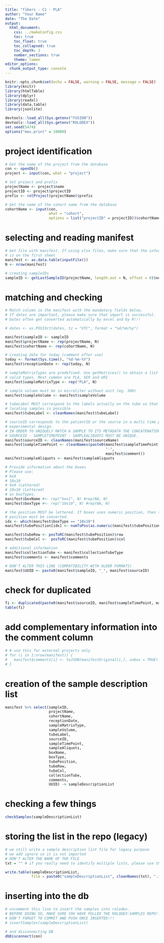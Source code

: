 ```yaml
---
title: "fibers - C1 - PLA"
author: "Your Name"
date: "The Date"
output: 
  html_document:
    css: ../makeConfig.css
    toc: true
    toc_float: true
    toc_collapsed: true
    toc_depth: 3
    number_sections: true
    theme: lumen
editor_options: 
  chunk_output_type: console
---
```


```r
knitr::opts_chunk$set(echo = FALSE, warning = FALSE, message = FALSE)
library(knitr)
library(htmlTable)
library(dplyr)
library(readxl)
library(data.table)
library(jsonlite)

devtools::load_all(Sys.getenv("FUSION"))
devtools::load_all(Sys.getenv("ROLODEX"))
set.seed(5474)
options("max.print" = 10000)
```

# project identification
```r
# Get the name of the project from the database
con <- openDb()
project <- input(con, what = "project")
```

```r
# Set project and prefix
projectName <- project$name
projectID <- project$projectID
prefix <- rolProject(projectName)$prefix
```

```r
# Get the name of the cohort name from the database
cohortName <- input(con,
                    what = "cohort",
                    options = list("projectID" = projectID))$cohortName
```

# selecting and reading manifest
```r
# Get file with manifest. If using xlsx files, make sure that the information
# is on the first sheet
manifest <- as.data.table(inputFile())
N <- nrow(manifest)
```

```r
# creating sampleIDs
sampleID <- getLastSampleID(projectName, length.out = N, offset = 0)$nextID
```

# matching and checking
```r
# Match column in the manifest with the mandatory fields below.
# If dates are important, please make sure that import is successful.
# Dates often get converted automatically by excel and by R!!!

# dates <- as.POSIXct(dates, tz = "UTC", format = "%d/%m/%y")

manifest$sampleID <- sampleID
manifest$projectName <- rep(projectName, N)
manifest$cohortName <- rep(cohortName, N)

# creating date for today (comment after use)
today <- format(Sys.time(), "%d-%m-%Y")
manifest$receptionDate <- rep(today, N)

# sampleMatrixTypes are predefined. Use getMatrices() to obtain a list of
# valid types. Most common are PLA, SER and URI
manifest$sampleMatrixType <- rep("PLA", N)

# sample volume must be in microliter without unit (eg. 500)
manifest$sampleVolume <- manifest$sampleVolume

# tubeLabel MUST correspond to the labels actually on the tube so that 
# locating samples is possible
manifest$tubeLabel <- cleanNames(manifest$tubeLabel)

# sourceID corresponds to the patientID or the source in a multi time point
# experimental design.
# IN ORDER TO UNIQUELY MATCH A SAMPLE TO ITS METADATA THE CONCATENATION OF
# SOURCEID - SAMPLETIMEPOINT - SAMPLEALIQUOTS MUST BE UNIQUE.
manifest$sourceID <- cleanNames(manifest$sourceName)
manifest$sampleTimePoint <- cleanNames(paste0(manifest$sampleTimePoint,
                                              "-",
                                              manifest$comment))
manifest$sampleAliquots <- manifest$sampleAliquots

# Provide information about the boxes
# Please use:
# 9x9
# 10x10
# 9x9 (Lettered)
# 10x10 (Lettered) 
# as boxTypes.
manifest$boxName #<- rep("box1", N) #rep(NA, N)
manifest$boxType #<- rep("10x10", N) #rep(NA, N)

# the position MUST be lettered. If boxes uses numeric position, then the 
# position must be converted.
idx <- which(manifest$boxType == "10x10")
manifest$tubePosition[idx] <- numToPos(as.numeric(manifest$tubePosition[idx]), boxDim = c(10,10))

manifest$tubeRow <- posToRC(manifest$tubePosition)$row
manifest$tubeCol <-  posToRC(manifest$tubePosition)$col

# additional information
manifest$collectionTube <- manifest$collectionTubeType
manifest$comments <- manifest$comments

# DON'T ALTER THIS LINE (COMPATIBILITY WITH OLDER FORMATS)
manifest$UUID <- paste0(manifest$sampleID, "_", manifest$sourceID)
```

# check for duplicated
```r
fi <- duplicated(paste0(manifest$sourceID, manifest$sampleTimePoint, manifest$sampleAliquots))
table(fi)
```

# add complementary information into the comment column 
```r
# # use this for external projects only
# for (i in 1:nrow(manifest)) {
#   manifest$comments[i] <- toJSON(manifestOriginal[i,], unbox = TRUE)
# }
```

# creation of the sample description list
```r
manifest %>% select(sampleID,
                    projectName,
                    cohortName,
                    receptionDate,
                    sampleMatrixType,
                    sampleVolume,
                    tubeLabel,
                    sourceID,
                    sampleTimePoint,
                    sampleAliquots,
                    boxName,
                    boxType,
                    tubePosition,
                    tubeRow,
                    tubeCol,
                    collectionTube,
                    comments,
                    UUID) -> sampleDescriptionList
```

# checking a few things
```r
checkSamples(sampleDescriptionList)
```

# storing the list in the repo (legacy)
```r
# we still write a sample description list file for legacy purpose
# we add ignore so it is not imported
# DON'T ALTER THE NAME OF THE FILE
txt = "" # if you really need to identify multiple lists, please use this.

write.table(sampleDescriptionList, 
            file = paste0("sampleDescriptionList", cleanNames(txt), ".ignore.tsv"), sep = "\t", dec = ".", row.names = FALSE)
```

# inserting into the db
```r
# uncomment this line to insert the samples into rolodex. 
# BEFORE DOING SO, MAKE SURE YOU HAVE PULLED THE ROLODEX-SAMPLES REPO!!!
# DON'T FORGET TO COMMIT AND PUSH ONCE INSERTED!!!
# insertSamples(sampleDescriptionList)

# and disconnecting DB
dbDisconnect(con)
```
